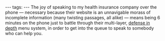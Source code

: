 ---
tags:
---
The joy of speaking to my health insurance company over the phone &mdash; necessary because their website is an unnavigable morass of incomplete information (many twisting passages, all alike) &mdash; means being 6 minutes on the phone just to battle through their multi-layer, [[defense in depth]] menu system, in order to get into the queue to speak to somebody who can help you.
